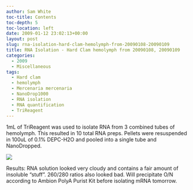 ```yaml
---
author: Sam White
toc-title: Contents
toc-depth: 5
toc-location: left
date: 2009-01-12 23:02:13+00:00
layout: post
slug: rna-isolation-hard-clam-hemolymph-from-20090108-20090109
title: RNA Isolation - Hard Clam hemolymph from 20090108, 20090109
categories:
  - 2009
  - Miscellaneous
tags:
  - Hard clam
  - hemolymph
  - Mercenaria mercenaria
  - NanoDrop1000
  - RNA isolation
  - RNA quantification
  - TriReagent
---
```


1mL of TriReagent was used to isolate RNA from 3 combined tubes of hemolymph. This resulted in 10 total RNA preps. Pellets were resuspended in 100uL of 0.1% DEPC-H2O and pooled into a single tube and NanoDropped.

![](https://eagle.fish.washington.edu/Arabidopsis/RNA%20Spec%20Readings/20090112%20RNA%20SJW.jpg)

Results: RNA solution looked very cloudy and contains a fair amount of insoluble "stuff". 260/280 ratios also looked bad. Will precipitate O/N according to Ambion PolyA Purist Kit before isolating mRNA tomorrow.
